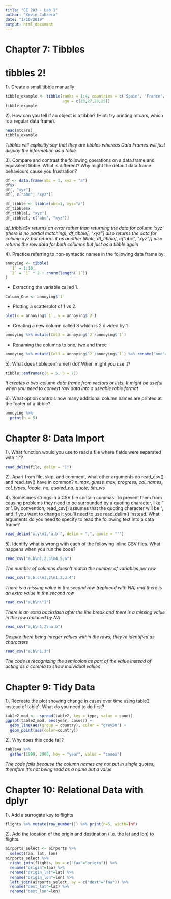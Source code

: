 ```yaml
---
title: "EE 283 - Lab 1"
author: "Kevin Cabrera"
date: "1/10/2019"
output: html_document
---
```


# Chapter 7: Tibbles
# tibbles 2!
1). Create a small tibble manually
```r
tibble_example <- tibble(ranks = 1:4, countries = c('Spain', 'France', 'Ukraine', 'Sweden'),
                         age = c(23,27,28,25))
tibble_example
```
2). How can you tell if an object is a tibble? (Hint: try printing mtcars, which is a regular data frame).
```r
head(mtcars)
tibble_example
```
*Tibbles will explicitly say that they are tibbles whereas Data Frames will just display the information as a table*

3). Compare and contrast the following operations on a data.frame and equivalent tibble. What is different? Why might the default data frame behaviours cause you frustration?
```r
df <- data.frame(abc = 1, xyz = "a")
df$x
df[, "xyz"]
df[, c("abc", "xyz")]

df_tibble <- tibble(abc=1, xyz="a")
df_tibble$x
df_tibble[, "xyz"]
df_tibble[, c("abc", "xyz")]
```
*df_tribble$x returns an error rather than returning the data for column 'xyz' (there is no partial matching), df_tibble[, "xyz"] also returns the data for column xyz but returns it as another tibble, df_tibble[, c("abc", "xyz")] also returns the row data for both columns but just as a tibble again*

4). Practice referring to non-syntactic names in the following data frame by:
```r
annoying <- tibble(
  `1` = 1:10,
  `2` = `1` * 2 + rnorm(length(`1`))
)
```
* Extracting the variable called 1.
```r
Column_One <- annoying$`1`
```
* Plotting a scatterplot of 1 vs 2.
```r
plot(x = annoying$`1`, y = annoying$`2`)
```
* Creating a new column called 3 which is 2 divided by 1
```r
annoying %>% mutate(Col3 = annoying$`2`/annoying$`1`)
```
* Renaming the columns to one, two and three
```r
annoying %>% mutate(Col3 = annoying$`2`/annoying$`1`) %>% rename("one"=`1`, "two" = `2`, "three" = Col3)
```

5). What does tibble::enframe() do? When might you use it?
```r
tibble::enframe(c(a = 5, b = 7))
```
*It creates a two-column data frame from vectors or lists. It might be useful when you need to convert raw data into a useable table format*

6). What option controls how many additional column names are printed at the footer of a tibble?
```r
annoying %>%
  print(n = 5)
```

# Chapter 8: Data Import
1). What function would you use to read a file where fields were separated with “|”?
```r
read_delim(file, delim = "|")
```

2). Apart from file, skip, and comment, what other arguments do read_csv() and read_tsv() have in common?
*n_max, guess_max, progress, col_names, col_types, locale, na, quoted_na, quote, tim_ws*

4). Sometimes strings in a CSV file contain commas. To prevent them from causing problems they need to be surrounded by a quoting character, like " or '. By convention, read_csv() assumes that the quoting character will be ", and if you want to change it you’ll need to use read_delim() instead. What arguments do you need to specify to read the following text into a data frame?

```r
read_delim("x,y\n1,'a,b'", delim = ",", quote = "'")
```

5). Identify what is wrong with each of the following inline CSV files. What happens when you run the code?
```r
read_csv("a,b\n1,2,3\n4,5,6")
```
*The number of columns doesn't match the number of variables per row*
```r
read_csv("a,b,c\n1,2\n1,2,3,4")
```
*There is a missing value in the second row (replaced with NA) and there is an extra value in the second row*
```r
read_csv("a,b\n\"1")
```
*There is an extra backslash after the line break and there is a missing value in the row replaced by NA*
```r
read_csv("a,b\n1,2\na,b")
```
*Despite there being integer values within the rows, they're identified as characters*
```r
read_csv("a;b\n1;3")
```
*The code is recognizing the semicolon as part of the value instead of acting as a comma to show individual values*

# Chapter 9: Tidy Data
1). Recreate the plot showing change in cases over time using table2 instead of table1. What do you need to do first?
```r
table2_mod <-  spread(table2, key = type, value = count)
ggplot(table2_mod, aes(year, cases)) +
  geom_line(aes(group = country), color = "grey50") + 
  geom_point(aes(color=country))
```

2). Why does this code fail?
```r
table4a %>% 
  gather(1999, 2000, key = "year", value = "cases")
```
*The code fails because the column names are not put in single quotes, therefore it's not being read as a name but a value*

# Chapter 10: Relational Data with dplyr
1). Add a surrogate key to flights
```r
flights %>% mutate(row_number()) %>% print(n=5, width=Inf)
```

2). Add the location of the origin and destination (i.e. the lat and lon) to flights.
```r
airports_select <- airports %>%
  select(faa, lat, lon)
airports_select %>%
  right_join(flights, by = c("faa"="origin")) %>%
  rename("origin"=faa) %>%
  rename("origin_lat"=lat) %>%
  rename("origin_lon"=lon) %>%
  left_join(airports_select, by = c("dest"="faa")) %>%
  rename("dest_lat"=lat) %>%
  rename("dest_lon"=lon)
```

